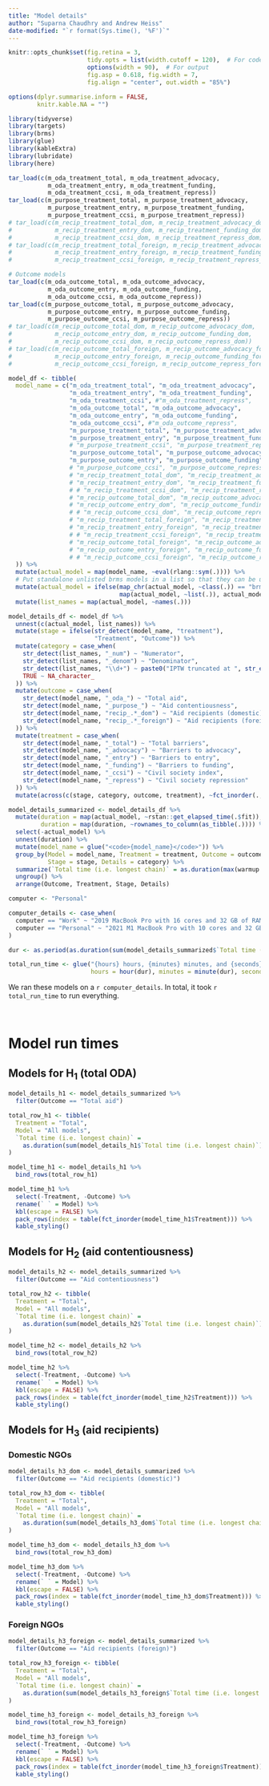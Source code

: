 ```yaml
---
title: "Model details"
author: "Suparna Chaudhry and Andrew Heiss"
date-modified: "`r format(Sys.time(), '%F')`"
---
```


```r
knitr::opts_chunk$set(fig.retina = 3,
                      tidy.opts = list(width.cutoff = 120),  # For code
                      options(width = 90),  # For output
                      fig.asp = 0.618, fig.width = 7, 
                      fig.align = "center", out.width = "85%")

options(dplyr.summarise.inform = FALSE,
        knitr.kable.NA = "")
```

```r
library(tidyverse)
library(targets)
library(brms)
library(glue)
library(kableExtra)
library(lubridate)
library(here)

tar_load(c(m_oda_treatment_total, m_oda_treatment_advocacy, 
           m_oda_treatment_entry, m_oda_treatment_funding, 
           m_oda_treatment_ccsi, m_oda_treatment_repress))
tar_load(c(m_purpose_treatment_total, m_purpose_treatment_advocacy, 
           m_purpose_treatment_entry, m_purpose_treatment_funding, 
           m_purpose_treatment_ccsi, m_purpose_treatment_repress))
# tar_load(c(m_recip_treatment_total_dom, m_recip_treatment_advocacy_dom, 
#            m_recip_treatment_entry_dom, m_recip_treatment_funding_dom, 
#            m_recip_treatment_ccsi_dom, m_recip_treatment_repress_dom))
# tar_load(c(m_recip_treatment_total_foreign, m_recip_treatment_advocacy_foreign, 
#            m_recip_treatment_entry_foreign, m_recip_treatment_funding_foreign, 
#            m_recip_treatment_ccsi_foreign, m_recip_treatment_repress_foreign))

# Outcome models
tar_load(c(m_oda_outcome_total, m_oda_outcome_advocacy, 
           m_oda_outcome_entry, m_oda_outcome_funding,
           m_oda_outcome_ccsi, m_oda_outcome_repress))
tar_load(c(m_purpose_outcome_total, m_purpose_outcome_advocacy, 
           m_purpose_outcome_entry, m_purpose_outcome_funding,
           m_purpose_outcome_ccsi, m_purpose_outcome_repress))
# tar_load(c(m_recip_outcome_total_dom, m_recip_outcome_advocacy_dom, 
#            m_recip_outcome_entry_dom, m_recip_outcome_funding_dom,
#            m_recip_outcome_ccsi_dom, m_recip_outcome_repress_dom))
# tar_load(c(m_recip_outcome_total_foreign, m_recip_outcome_advocacy_foreign, 
#            m_recip_outcome_entry_foreign, m_recip_outcome_funding_foreign,
#            m_recip_outcome_ccsi_foreign, m_recip_outcome_repress_foreign))
```


```r
model_df <- tibble(
  model_name = c("m_oda_treatment_total", "m_oda_treatment_advocacy",
                 "m_oda_treatment_entry", "m_oda_treatment_funding",
                 "m_oda_treatment_ccsi", #"m_oda_treatment_repress",
                 "m_oda_outcome_total", "m_oda_outcome_advocacy",
                 "m_oda_outcome_entry", "m_oda_outcome_funding",
                 "m_oda_outcome_ccsi", #"m_oda_outcome_repress",
                 "m_purpose_treatment_total", "m_purpose_treatment_advocacy",
                 "m_purpose_treatment_entry", "m_purpose_treatment_funding",
                 # "m_purpose_treatment_ccsi", "m_purpose_treatment_repress",
                 "m_purpose_outcome_total", "m_purpose_outcome_advocacy",
                 "m_purpose_outcome_entry", "m_purpose_outcome_funding"
                 # "m_purpose_outcome_ccsi", "m_purpose_outcome_repress"
                 # "m_recip_treatment_total_dom", "m_recip_treatment_advocacy_dom", 
                 # "m_recip_treatment_entry_dom", "m_recip_treatment_funding_dom", 
                 # # "m_recip_treatment_ccsi_dom", "m_recip_treatment_repress_dom",
                 # "m_recip_outcome_total_dom", "m_recip_outcome_advocacy_dom", 
                 # "m_recip_outcome_entry_dom", "m_recip_outcome_funding_dom",
                 # # "m_recip_outcome_ccsi_dom", "m_recip_outcome_repress_dom",
                 # "m_recip_treatment_total_foreign", "m_recip_treatment_advocacy_foreign", 
                 # "m_recip_treatment_entry_foreign", "m_recip_treatment_funding_foreign", 
                 # # "m_recip_treatment_ccsi_foreign", "m_recip_treatment_repress_foreign",
                 # "m_recip_outcome_total_foreign", "m_recip_outcome_advocacy_foreign", 
                 # "m_recip_outcome_entry_foreign", "m_recip_outcome_funding_foreign"#,
                 # # "m_recip_outcome_ccsi_foreign", "m_recip_outcome_repress_foreign"
  )) %>% 
  mutate(actual_model = map(model_name, ~eval(rlang::sym(.)))) %>% 
  # Put standalone unlisted brms models in a list so that they can be unnested
  mutate(actual_model = ifelse(map_chr(actual_model, ~class(.)) == "brmsfit",
                               map(actual_model, ~list(.)), actual_model)) %>% 
  mutate(list_names = map(actual_model, ~names(.)))

model_details_df <- model_df %>% 
  unnest(c(actual_model, list_names)) %>% 
  mutate(stage = ifelse(str_detect(model_name, "treatment"),
                        "Treatment", "Outcome")) %>% 
  mutate(category = case_when(
    str_detect(list_names, "_num") ~ "Numerator",
    str_detect(list_names, "_denom") ~ "Denominator",
    str_detect(list_names, "\\d+") ~ paste0("IPTW truncated at ", str_extract(list_names, "\\d+")),
    TRUE ~ NA_character_
  )) %>% 
  mutate(outcome = case_when(
    str_detect(model_name, "_oda_") ~ "Total aid",
    str_detect(model_name, "_purpose_") ~ "Aid contentiousness",
    str_detect(model_name, "recip_.*_dom") ~ "Aid recipients (domestic)",
    str_detect(model_name, "recip_.*_foreign") ~ "Aid recipients (foreign)"
  )) %>% 
  mutate(treatment = case_when(
    str_detect(model_name, "_total") ~ "Total barriers",
    str_detect(model_name, "_advocacy") ~ "Barriers to advocacy",
    str_detect(model_name, "_entry") ~ "Barriers to entry",
    str_detect(model_name, "_funding") ~ "Barriers to funding",
    str_detect(model_name, "_ccsi") ~ "Civil society index",
    str_detect(model_name, "_repress") ~ "Civil society repression"
  )) %>% 
  mutate(across(c(stage, category, outcome, treatment), ~fct_inorder(., ordered = TRUE)))

model_details_summarized <- model_details_df %>% 
  mutate(duration = map(actual_model, ~rstan::get_elapsed_time(.$fit)),
         duration = map(duration, ~rownames_to_column(as_tibble(.)))) %>% 
  select(-actual_model) %>% 
  unnest(duration) %>% 
  mutate(model_name = glue("<code>{model_name}</code>")) %>% 
  group_by(Model = model_name, Treatment = treatment, Outcome = outcome,
           Stage = stage, Details = category) %>% 
  summarize(`Total time (i.e. longest chain)` = as.duration(max(warmup + sample))) %>%
  ungroup() %>% 
  arrange(Outcome, Treatment, Stage, Details)
```

```r
computer <- "Personal"

computer_details <- case_when(
  computer == "Work" ~ "2019 MacBook Pro with 16 cores and 32 GB of RAM, using Stan through brms through cmdstanr",
  computer == "Personal" ~ "2021 M1 MacBook Pro with 10 cores and 32 GB of RAM, using Stan through brms through cmdstanr"
)

dur <- as.period(as.duration(sum(model_details_summarized$`Total time (i.e. longest chain)`)))

total_run_time <- glue("{hours} hours, {minutes} minutes, and {seconds} seconds",
                       hours = hour(dur), minutes = minute(dur), seconds = round(second(dur), 0))
```

We ran these models on a `r computer_details`. In total, it took `r total_run_time` to run everything.

\ 

# Model run times

## Models for H~1~ (total ODA)

```r
model_details_h1 <- model_details_summarized %>% 
  filter(Outcome == "Total aid")

total_row_h1 <- tibble(
  Treatment = "Total", 
  Model = "All models",
  `Total time (i.e. longest chain)` = 
    as.duration(sum(model_details_h1$`Total time (i.e. longest chain)`))
)

model_time_h1 <- model_details_h1 %>% 
  bind_rows(total_row_h1) 

model_time_h1 %>% 
  select(-Treatment, -Outcome) %>% 
  rename(` ` = Model) %>% 
  kbl(escape = FALSE) %>% 
  pack_rows(index = table(fct_inorder(model_time_h1$Treatment))) %>% 
  kable_styling()
```

## Models for H~2~ (aid contentiousness)

```r
model_details_h2 <- model_details_summarized %>% 
  filter(Outcome == "Aid contentiousness")

total_row_h2 <- tibble(
  Treatment = "Total", 
  Model = "All models",
  `Total time (i.e. longest chain)` = 
    as.duration(sum(model_details_h2$`Total time (i.e. longest chain)`))
)

model_time_h2 <- model_details_h2 %>% 
  bind_rows(total_row_h2) 

model_time_h2 %>% 
  select(-Treatment, -Outcome) %>% 
  rename(` ` = Model) %>% 
  kbl(escape = FALSE) %>% 
  pack_rows(index = table(fct_inorder(model_time_h2$Treatment))) %>% 
  kable_styling()
```

## Models for H~3~ (aid recipients)

### Domestic NGOs

```r
model_details_h3_dom <- model_details_summarized %>% 
  filter(Outcome == "Aid recipients (domestic)")

total_row_h3_dom <- tibble(
  Treatment = "Total", 
  Model = "All models",
  `Total time (i.e. longest chain)` = 
    as.duration(sum(model_details_h3_dom$`Total time (i.e. longest chain)`))
)

model_time_h3_dom <- model_details_h3_dom %>% 
  bind_rows(total_row_h3_dom) 

model_time_h3_dom %>% 
  select(-Treatment, -Outcome) %>% 
  rename(` ` = Model) %>% 
  kbl(escape = FALSE) %>% 
  pack_rows(index = table(fct_inorder(model_time_h3_dom$Treatment))) %>% 
  kable_styling()
```

### Foreign NGOs

```r
model_details_h3_foreign <- model_details_summarized %>% 
  filter(Outcome == "Aid recipients (foreign)")

total_row_h3_foreign <- tibble(
  Treatment = "Total", 
  Model = "All models",
  `Total time (i.e. longest chain)` = 
    as.duration(sum(model_details_h3_foreign$`Total time (i.e. longest chain)`))
)

model_time_h3_foreign <- model_details_h3_foreign %>% 
  bind_rows(total_row_h3_foreign) 

model_time_h3_foreign %>% 
  select(-Treatment, -Outcome) %>% 
  rename(` ` = Model) %>% 
  kbl(escape = FALSE) %>% 
  pack_rows(index = table(fct_inorder(model_time_h3_foreign$Treatment))) %>% 
  kable_styling()
```
